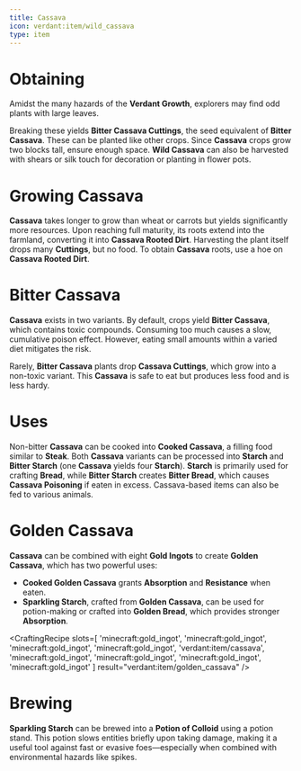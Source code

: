 ```yaml
---
title: Cassava
icon: verdant:item/wild_cassava
type: item
---
```


# Obtaining

Amidst the many hazards of the **Verdant Growth**, explorers may find odd plants with large leaves.

<Asset width={128} height={128} location="verdant:item/wild_cassava" title="Wild Cassava" />

Breaking these yields **Bitter Cassava Cuttings**, the seed equivalent of **Bitter Cassava**. These can be planted like other crops. Since **Cassava** crops grow two blocks tall, ensure enough space. **Wild Cassava** can also be harvested with shears or silk touch for decoration or planting in flower pots.

# Growing Cassava

**Cassava** takes longer to grow than wheat or carrots but yields significantly more resources. Upon reaching full maturity, its roots extend into the farmland, converting it into **Cassava Rooted Dirt**. Harvesting the plant itself drops many **Cuttings**, but no food. To obtain **Cassava** roots, use a hoe on **Cassava Rooted Dirt**.

<Asset width={128} height={128} location="verdant:item/cassava_rooted_dirt" title="Cassava Rooted Dirt" />

<Asset width={128} height={128} location="verdant:item/bitter_cassava_rooted_dirt" title="Bitter Cassava Rooted Dirt" />

# Bitter Cassava

**Cassava** exists in two variants. By default, crops yield **Bitter Cassava**, which contains toxic compounds. Consuming too much causes a slow, cumulative poison effect. However, eating small amounts within a varied diet mitigates the risk.

Rarely, **Bitter Cassava** plants drop **Cassava Cuttings**, which grow into a non-toxic variant. This **Cassava** is safe to eat but produces less food and is less hardy.

<Asset width={128} height={128} location="verdant:item/cassava_cuttings" title="Cassava Cuttings" />

<Asset width={128} height={128} location="verdant:item/cassava" title="Cassava" />

<Asset width={128} height={128} location="verdant:item/starch" title="Starch" />

<Asset width={128} height={128} location="verdant:item/cooked_cassava" title="Cooked Cassava" />

<Asset width={128} height={128} location="verdant:item/bitter_cassava_cuttings" title="Bitter Cassava Cuttings" />

<Asset width={128} height={128} location="verdant:item/bitter_cassava" title="Bitter Cassava" />

<Asset width={128} height={128} location="verdant:item/bitter_starch" title="Bitter Starch" />

# Uses

Non-bitter **Cassava** can be cooked into **Cooked Cassava**, a filling food similar to **Steak**. Both **Cassava** variants can be processed into **Starch** and **Bitter Starch** (one **Cassava** yields four **Starch**). **Starch** is primarily used for crafting **Bread**, while **Bitter Starch** creates **Bitter Bread**, which causes **Cassava Poisoning** if eaten in excess. Cassava-based items can also be fed to various animals.

# Golden Cassava

**Cassava** can be combined with eight **Gold Ingots** to create **Golden Cassava**, which has two powerful uses:
- **Cooked Golden Cassava** grants **Absorption** and **Resistance** when eaten.
- **Sparkling Starch**, crafted from **Golden Cassava**, can be used for potion-making or crafted into **Golden Bread**, which provides stronger **Absorption**.

<CraftingRecipe
    slots=[
        'minecraft:gold_ingot', 'minecraft:gold_ingot', 'minecraft:gold_ingot',
        'minecraft:gold_ingot', 'verdant:item/cassava', 'minecraft:gold_ingot',
        'minecraft:gold_ingot', 'minecraft:gold_ingot', 'minecraft:gold_ingot'
    ]
    result="verdant:item/golden_cassava"
/>

<Asset width={128} height={128} location="verdant:item/golden_cassava" title="Golden Cassava" />

<Asset width={128} height={128} location="verdant:item/cooked_golden_cassava" title="Cooked Golden Cassava" />

<Asset width={128} height={128} location="verdant:item/sparkling_starch" title="Sparkling Starch" />

<Asset width={128} height={128} location="verdant:item/golden_bread" title="Golden Bread" />

# Brewing

**Sparkling Starch** can be brewed into a **Potion of Colloid** using a potion stand. This potion slows entities briefly upon taking damage, making it a useful tool against fast or evasive foes—especially when combined with environmental hazards like spikes.

